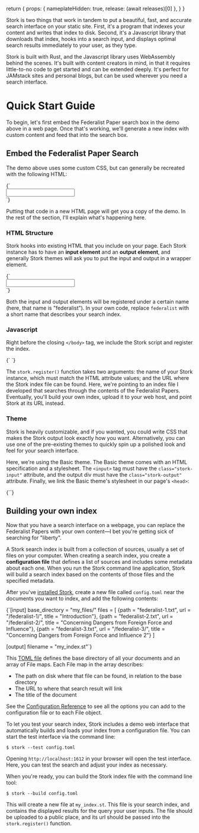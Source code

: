 
  return {
    props: { nameplateHidden: true, release: (await releases)[0] },
  }
}

<Nameplate />

<Demo />

Stork is two things that work in tandem to put a beautiful, fast, and accurate search interface on your static site. First, it's a program that indexes your content and writes that index to disk. Second, it's a Javascript library that downloads that index, hooks into a search input, and displays optimal search results immediately to your user, as they type.

Stork is built with Rust, and the Javascript library uses WebAssembly behind the scenes. It's built with content creators in mind, in that it requires little-to-no code to get started and can be extended deeply. It's perfect for JAMstack sites and personal blogs, but can be used wherever you need a search interface.

<LatestRelease release={props.release} />

# Quick Start Guide

To begin, let's first embed the Federalist Paper search box in the demo above in a web page. Once that's working, we'll generate a new index with custom content and feed that into the search box.

## Embed the Federalist Paper Search

The demo above uses some custom CSS, but can generally be recreated with the following HTML:

<Wide>
  <Codeblock filename="index.html" lang="html">
    {`<!DOCTYPE html>
<html lang="en">
  <head>
    <meta charset="utf-8" />
    <title>Federalist Search</title>
    <link rel="stylesheet" href="https://files.stork-search.net/basic.css" />
  </head>
  <body>
    <div class="stork-wrapper">
      <input data-stork="federalist" class="stork-input" />
      <div data-stork="federalist-output" class="stork-output"></div>
    </div>
    <script src="https://files.stork-search.net/stork.js"></script>
    <script>
      stork.register(
        'federalist',
        'https://files.stork-search.net/federalist.st'
      )
    </script>
  </body>
</html>`}
  </Codeblock>
</Wide>

Putting that code in a new HTML page will get you a copy of the demo. In the rest of the section, I'll explain what's happening here.

### HTML Structure

Stork hooks into existing HTML that you include on your page. Each Stork instance has to have an **input element** and an **output element**, and generally Stork themes will ask you to put the input and output in a wrapper element.

<Codeblock lang="html">
  {`<div class="stork-wrapper">
  <input data-stork="federalist" />
  <div data-stork="federalist-output"></div>
</div>`}
</Codeblock>

Both the input and output elements will be registered under a certain name (here, that name is "federalist"). In your own code, replace `federalist` with a short name that describes your search index.

### Javascript

Right before the closing `</body>` tag, we include the Stork script and register the index.

<Codeblock lang="html">
  {`<script src="https://files.stork-search.net/stork.js"></script>
<script>
    stork.register(
        'federalist', 
        'https://files.stork-search.net/federalist.st'
    )
</script>`}
</Codeblock>

The `stork.register()` function takes two arguments: the name of your Stork instance, which must match the HTML attribute values; and the URL where the Stork index file can be found. Here, we're pointing to an index file I developed that searches through the contents of the Federalist Papers. Eventually, you'll build your own index, upload it to your web host, and point Stork at its URL instead.

### Theme

Stork is heavily customizable, and if you wanted, you could write CSS that makes the Stork output look exactly how you want. Alternatively, you can use one of the pre-existing themes to quickly spin up a polished look and feel for your search interface.

Here, we're using the Basic theme. The Basic theme comes with an HTML specification and a stylesheet. The `<input>` tag must have the `class="stork-input"` attribute, and the output div must have the `class="stork-output"` attribute. Finally, we link the Basic theme's stylesheet in our page's `<head>`:

<Codeblock lang="html">
  {`<link rel="stylesheet" href="https://files.stork-search.net/basic.css" />`}
</Codeblock>

## Building your own index

Now that you have a search interface on a webpage, you can replace the Federalist Papers with your own content—I bet you're getting sick of searching for "liberty".

A Stork search index is built from a collection of sources, usually a set of files on your computer. When creating a search index, you create a **configuration file** that defines a list of sources and includes some metadata about each one. When you run the Stork command line application, Stork will build a search index based on the contents of those files and the specified metadata.

After you've [installed Stork](/docs), create a new file called `config.toml` near the documents you want to index, and add the following contents:

<Wide>
  <Codeblock filename="config.toml">
    {`[input]
base_directory = "my_files/"
files = [
    {path = "federalist-1.txt", url = "/federalist-1/", title = "Introduction"},
    {path = "federalist-2.txt", url = "/federalist-2/", title = "Concerning Dangers from Foreign Force and Influence"},
    {path = "federalist-3.txt", url = "/federalist-3/", title = "Concerning Dangers from Foreign Force and Influence 2"}
]
 
[output]
filename = "my_index.st"`}
  </Codeblock>
</Wide>

This [TOML file](https://github.com/toml-lang/toml) defines the base directory of all your documents and an array of File maps. Each File map in the array describes:

- The path on disk where that file can be found, in relation to the base directory
- The URL to where that search result will link
- The title of the document

See the [Configuration Reference](/docs/config-ref) to see all the options you can add to the configuration file or to each File object.

To let you test your search index, Stork includes a demo web interface that automatically builds and loads your index from a configuration file. You can start the test interface via the command line:

```
$ stork --test config.toml
```

Opening `http://localhost:1612` in your browser will open the test interface. Here, you can test the search and adjust your index as necessary.

When you're ready, you can build the Stork index file with the command line tool:

```
$ stork --build config.toml
```

This will create a new file at `my_index.st`. This file is your search index, and contains the displayed results for the query your user inputs. The file should be uploaded to a public place, and its url should be passed into the `stork.register()` function.

<DocsLink />
